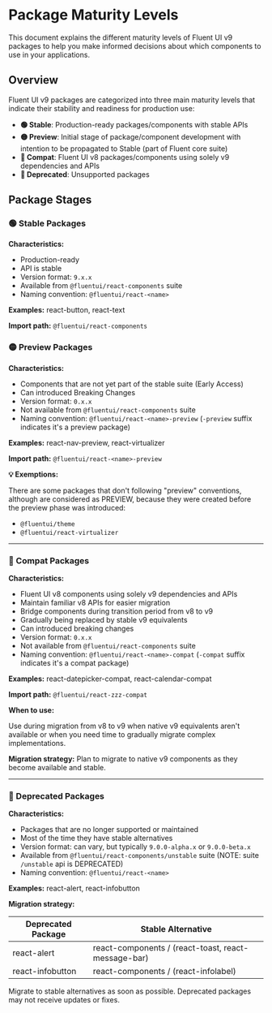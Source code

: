 
<Meta title="Concepts/Package Maturity Levels" />

# Package Maturity Levels

This document explains the different maturity levels of Fluent UI v9 packages to help you make informed decisions about which components to use in your applications.

## Overview

Fluent UI v9 packages are categorized into three main maturity levels that indicate their stability and readiness for production use:

- **🟢 Stable**: Production-ready packages/components with stable APIs
- **🟡 Preview**: Initial stage of package/component development with intention to be propagated to Stable (part of Fluent core suite)
- **🔵 Compat**: Fluent UI v8 packages/components using solely v9 dependencies and APIs
- **🔴 Deprecated**: Unsupported packages

## Package Stages

### 🟢 Stable Packages

**Characteristics:**

- Production-ready
- API is stable
- Version format: `9.x.x`
- Available from `@fluentui/react-components` suite
- Naming convention: `@fluentui/react-<name>`

**Examples:** react-button, react-text

**Import path:** `@fluentui/react-components`

### 🟡 Preview Packages

**Characteristics:**

- Components that are not yet part of the stable suite (Early Access)
- Can introduced Breaking Changes
- Version format: `0.x.x`
- Not available from `@fluentui/react-components` suite
- Naming convention: `@fluentui/react-<name>-preview` (`-preview` suffix indicates it's a preview package)

**Examples:** react-nav-preview, react-virtualizer

**Import path:** `@fluentui/react-<name>-preview`

**💡 Exemptions:**

There are some packages that don't following "preview" conventions, although are considered as PREVIEW, because they were created before the preview phase was introduced:

- `@fluentui/theme`
- `@fluentui/react-virtualizer`

---

### 🔵 Compat Packages

**Characteristics:**

- Fluent UI v8 components using solely v9 dependencies and APIs
- Maintain familiar v8 APIs for easier migration
- Bridge components during transition period from v8 to v9
- Gradually being replaced by stable v9 equivalents
- Can introduced breaking changes
- Version format: `0.x.x`
- Not available from `@fluentui/react-components` suite
- Naming convention: `@fluentui/react-<name>-compat` (`-compat` suffix indicates it's a compat package)

**Examples:** react-datepicker-compat, react-calendar-compat

**Import path:** `@fluentui/react-zzz-compat`

**When to use:**

Use during migration from v8 to v9 when native v9 equivalents aren't available or when you need time to gradually migrate complex implementations.

**Migration strategy:** Plan to migrate to native v9 components as they become available and stable.

---

### 🔴 Deprecated Packages

**Characteristics:**

- Packages that are no longer supported or maintained
- Most of the time they have stable alternatives
- Version format: can vary, but typically `9.0.0-alpha.x` or `9.0.0-beta.x`
- Available from `@fluentui/react-components/unstable` suite (NOTE: suite `/unstable` api is DEPRECATED)
- Naming convention: `@fluentui/react-<name>`

**Examples:** react-alert, react-infobutton

**Migration strategy:**

| Deprecated Package | Stable Alternative                                  |
| ------------------ | --------------------------------------------------- |
| react-alert        | react-components / (react-toast, react-message-bar) |
| react-infobutton   | react-components / (react-infolabel)                |

Migrate to stable alternatives as soon as possible. Deprecated packages may not receive updates or fixes.
